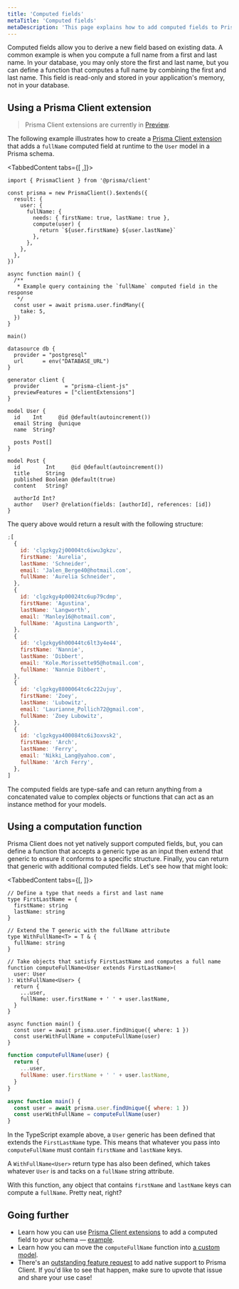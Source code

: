 ```yaml
---
title: 'Computed fields'
metaTitle: 'Computed fields'
metaDescription: 'This page explains how to add computed fields to Prisma Client'
---
```


<TopBlock>

Computed fields allow you to derive a new field based on existing data. A common example is when you compute a full name from a first and last name. In your database, you may only store the first and last name, but you can define a function that computes a full name by combining the first and last name. This field is read-only and stored in your application's memory, not in your database.

</TopBlock>

## Using a Prisma Client extension

> Prisma Client extensions are currently in [Preview](/about/prisma/releases#preview).

The following example illustrates how to create a [Prisma Client extension](/concepts/components/prisma-client/client-extensions) that adds a `fullName` computed field at runtime to the `User` model in a Prisma schema.

<TabbedContent tabs={[<FileWithIcon text="Prisma Client extension" icon="code"/> ,<FileWithIcon text="Prisma schema" icon="file"/>]}>

<tab>

```tsx
import { PrismaClient } from '@prisma/client'

const prisma = new PrismaClient().$extends({
  result: {
    user: {
      fullName: {
        needs: { firstName: true, lastName: true },
        compute(user) {
          return `${user.firstName} ${user.lastName}`
        },
      },
    },
  },
})

async function main() {
  /**
   * Example query containing the `fullName` computed field in the response
   */
  const user = await prisma.user.findMany({
    take: 5,
  })
}

main()
```

</tab>

<tab>

```prisma copy
datasource db {
  provider = "postgresql"
  url      = env("DATABASE_URL")
}

generator client {
  provider        = "prisma-client-js"
  previewFeatures = ["clientExtensions"]
}

model User {
  id    Int     @id @default(autoincrement())
  email String  @unique
  name  String?

  posts Post[]
}

model Post {
  id        Int     @id @default(autoincrement())
  title     String
  published Boolean @default(true)
  content   String?

  authorId Int?
  author   User? @relation(fields: [authorId], references: [id])
}
```

</tab>

</TabbedContent>

The query above would return a result with the following structure:

<CodeWithResult>

<cmd></cmd>
<cmdResult>

```js no-copy
;[
  {
    id: 'clgzkgy2j00004tc6iwu3gkzu',
    firstName: 'Aurelia',
    lastName: 'Schneider',
    email: 'Jalen_Berge40@hotmail.com',
    fullName: 'Aurelia Schneider',
  },
  {
    id: 'clgzkgy4p00024tc6up79cdmp',
    firstName: 'Agustina',
    lastName: 'Langworth',
    email: 'Manley16@hotmail.com',
    fullName: 'Agustina Langworth',
  },
  {
    id: 'clgzkgy6h00044tc6lt3y4e44',
    firstName: 'Nannie',
    lastName: 'Dibbert',
    email: 'Kole.Morissette95@hotmail.com',
    fullName: 'Nannie Dibbert',
  },
  {
    id: 'clgzkgy8800064tc6c222ujuy',
    firstName: 'Zoey',
    lastName: 'Lubowitz',
    email: 'Laurianne_Pollich72@gmail.com',
    fullName: 'Zoey Lubowitz',
  },
  {
    id: 'clgzkgya400084tc6i3oxvsk2',
    firstName: 'Arch',
    lastName: 'Ferry',
    email: 'Nikki_Lang@yahoo.com',
    fullName: 'Arch Ferry',
  },
]
```

</cmdResult>

</CodeWithResult>

The computed fields are type-safe and can return anything from a concatenated value to complex objects or functions that can act as an instance method for your models.

## Using a computation function

Prisma Client does not yet natively support computed fields, but, you can define a function that accepts a generic type as an input then extend that generic to ensure it conforms to a specific structure. Finally, you can return that generic with additional computed fields. Let's see how that might look:

<TabbedContent tabs={[<FileWithIcon text="TypeScript" icon="code"/>, <FileWithIcon text="JavaScript" icon="code"/>]}>

<tab>

```tsx
// Define a type that needs a first and last name
type FirstLastName = {
  firstName: string
  lastName: string
}

// Extend the T generic with the fullName attribute
type WithFullName<T> = T & {
  fullName: string
}

// Take objects that satisfy FirstLastName and computes a full name
function computeFullName<User extends FirstLastName>(
  user: User
): WithFullName<User> {
  return {
    ...user,
    fullName: user.firstName + ' ' + user.lastName,
  }
}

async function main() {
  const user = await prisma.user.findUnique({ where: 1 })
  const userWithFullName = computeFullName(user)
}
```

</tab>

<tab>

```js
function computeFullName(user) {
  return {
    ...user,
    fullName: user.firstName + ' ' + user.lastName,
  }
}

async function main() {
  const user = await prisma.user.findUnique({ where: 1 })
  const userWithFullName = computeFullName(user)
}
```

</tab>

</TabbedContent>

In the TypeScript example above, a `User` generic has been defined that extends the `FirstLastName` type. This means that whatever you pass into `computeFullName` must contain `firstName` and `lastName` keys.

A `WithFullName<User>` return type has also been defined, which takes whatever `User` is and tacks on a `fullName` string attribute.

With this function, any object that contains `firstName` and `lastName` keys can compute a `fullName`. Pretty neat, right?

## Going further

- Learn how you can use [Prisma Client extensions](/concepts/components/prisma-client/client-extensions) to add a computed field to your schema — [example](https://github.com/prisma/prisma-client-extensions/tree/main/computed-fields).
- Learn how you can move the `computeFullName` function into [a custom model](/concepts/components/prisma-client/custom-models).
- There's an [outstanding feature request](https://github.com/prisma/prisma/issues/3394) to add native support to Prisma Client. If you'd like to see that happen, make sure to upvote that issue and share your use case!
